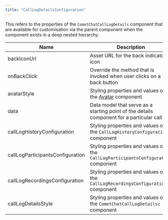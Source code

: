 ```yaml
---
title: "CallLogDetailsConfiguration"
---
```


This refers to the properties of the `CometChatCallLogDetails` component that are available for customisation via the parent component when the component exists in a deep nested hierarchy.

| Name                             | Description                                                                              |
| -------------------------------- | ---------------------------------------------------------------------------------------- |
| backIconUrl                      | Asset URL for the back indicator icon                                                    |
| onBackClick                      | Override the method that is invoked when user clicks on a back button                    |
| avatarStyle                      | Styling properties and values of the [Avatar](/docs/web-elements/avatar) component       |
| data                             | Data model that serve as a starting point of the details component for a particular call |
| callLogHistoryConfiguration      | Styling properties and values of the `CallLogHistoryConfiguration` component             |
| callLogParticipantsConfiguration | Styling properties and values of the `CallLogParticipantsConfiguration` component        |
| callLogRecordingsConfiguration   | Styling properties and values of the `CallLogRecordingsConfiguration` component          |
| callLogDetailsStyle              | Styling properties and values of the `CometChatCallLogDetailsc` component                |
